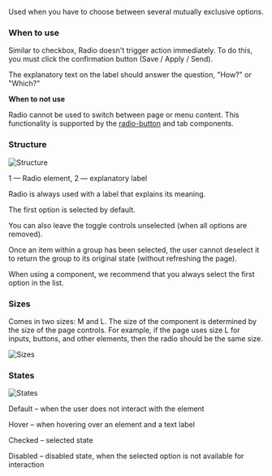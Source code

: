 Used when you have to choose between several mutually exclusive options.

### When to use

Similar to checkbox, Radio doesn't trigger action immediately. To do this, you must click the confirmation button (Save / Apply / Send).

The explanatory text on the label should answer the question, "How?" or "Which?"

**When to not use**

Radio cannot be used to switch between page or menu content. This functionality is supported by the [radio-button](https://gravity-ui.com/design/guides/radio-button) and tab components.

### Structure

![Structure](/static/images/design/Radio/radio-content.png)

1 — Radio element, 2 — explanatory label

Radio is always used with a label that explains its meaning.

The first option is selected by default.

You can also leave the toggle controls unselected (when all options are removed).

Once an item within a group has been selected, the user cannot deselect it to return the group to its original state (without refreshing the page).

When using a component, we recommend that you always select the first option in the list.

### Sizes

Comes in two sizes: M and L. The size of the component is determined by the size of the page controls. For example, if the page uses size L for inputs, buttons, and other elements, then the radio should be the same size.

![Sizes](/static/images/design/Radio/radio-size.png)

### States

![States](/static/images/design/Radio/radio-state.png)

Default – when the user does not interact with the element

Hover – when hovering over an element and a text label

Checked – selected state

Disabled – disabled state, when the selected option is not available for interaction
